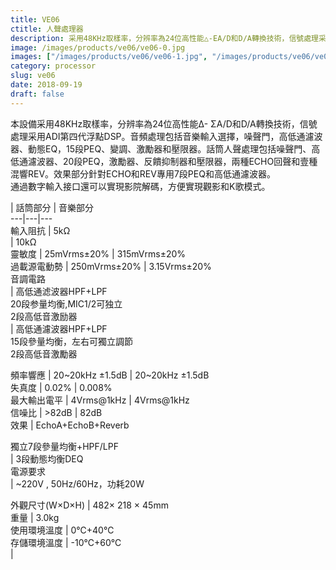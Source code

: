 ```yaml
---
title: VE06
ctitle: 人聲處理器 
description: 采用48KHz取樣率，分辨率為24位高性能△-EA/D和D/A轉換技術，信號處理采用32位浮點DSP+72位定點DSP。
image: /images/products/ve06/ve06-0.jpg
images: ["/images/products/ve06/ve06-1.jpg", "/images/products/ve06/ve06-2.jpg"]
category: processor
slug: ve06
date: 2018-09-19
draft: false
---
```


本設備采用48KHz取樣率，分辨率為24位高性能Δ-
ΣA/D和D/A轉換技術，信號處理采用ADI第四代浮點DSP。音頻處理包括音樂輸入選擇，噪聲門，高低通濾波器、動態EQ，15段PEQ、變調、激勵器和壓限器。話筒人聲處理包括噪聲門、高低通濾波器、20段PEQ，激勵器、反饋抑制器和壓限器，兩種ECHO回聲和壹種混響REV。效果部分針對ECHO和REV專用7段PEQ和高低通濾波器。  
通過數字輸入接口還可以實現影院解碼，方便實現觀影和K歌模式。  
  
  
  
  
  
  
|  話筒部分  |  音樂部分   
---|---|---  
輸入阻抗  |  5kΩ  
|  10kΩ  
靈敏度  |  25mVrms±20%  |  315mVrms±20%   
過載源電動勢  |  250mVrms±20%  |  3.15Vrms±20%   
音調電路  
|  高低通滤波器HPF+LPF  
20段参量均衡,MIC1/2可独立  
2段高低音激励器  
|  高低通濾波器HPF+LPF  
15段參量均衡，左右可獨立調節  
2段高低音激勵器  
  
頻率響應  |  20~20kHz ±1.5dB |  20~20kHz ±1.5dB   
失真度  |  0.02%  |  0.008%   
最大輸出電平  |  4Vrms@1kHz  |  4Vrms@1kHz   
信噪比  |  >82dB  |  82dB   
效果  |  EchoA+EchoB+Reverb  
  
獨立7段參量均衡+HPF/LPF  
|  3段動態均衡DEQ  
電源要求  
|  ~220V , 50Hz/60Hz，功耗20W  
  
外觀尺寸(W×D×H)  |  482× 218 × 45mm   
重量  |  3.0kg   
使用環境溫度  |  0℃+40℃   
存儲環境溫度  |  -10℃+60℃   
|


